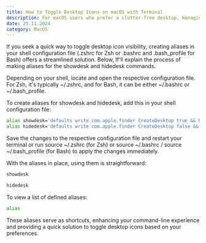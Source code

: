 ```yaml
---
title: How to Toggle Desktop Icons on macOS with Terminal
description: For macOS users who prefer a clutter-free desktop, managing the visibility of desktop icons can be achieved with a couple of Terminal commands.
date: 25.11.2024
category: MacOS
---
```


If you seek a quick way to toggle desktop icon visibility, creating aliases in your shell configuration file (.zshrc for Zsh or .bashrc and .bash_profile for Bash) offers a streamlined solution. Below, If'll explain the process of making aliases for the showdesk and hidedesk commands.

Depending on your shell, locate and open the respective configuration file. For Zsh, it's typically ~/.zshrc, and for Bash, it can be either ~/.bashrc or ~/.bash_profile.

To create aliases for showdesk and hidedesk, add this in your shell configuration file:

```bash
alias showdesk='defaults write com.apple.finder CreateDesktop true && killall Finder'
alias hidedesk='defaults write com.apple.finder CreateDesktop false && killall Finder'
```

Save the changes to the respective configuration file and restart your terminal or run source ~/.zshrc (for Zsh) or source ~/.bashrc / source ~/.bash_profile (for Bash) to apply the changes immediately.

With the aliases in place, using them is straightforward:

```bash
showdesk
```

```bash
hidedesk
```

To view a list of defined aliases:

```bash
alias
```

These aliases serve as shortcuts, enhancing your command-line experience and providing a quick solution to toggle desktop icons based on your preferences.
